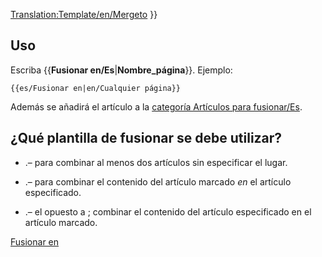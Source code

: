 <noinclude>[[Translation:Template/en/Mergeto]]</noinclude>
{{es/Metaplantilla de avisos| tipo   = fusionar
| imagen = en/Mergeto.png
| texto  =  {{#IF: {{{1|}}} |Se ha sugerido que este artículo o sección se [https://www.wikipedia.org/wiki/es:Wikipedia:Fusiones fusione] en <!--
                            --> ''[[:{{{1}}}|{{{1}}}]]''.  | No se proporcionó el nombre de la página, arregle esto o quite la plantilla.}} }}<includeonly>{{{2|[[Category:es/Artículos para fusionar|{{PAGENAME}}]]}}}</includeonly><noinclude>

==Uso==
Escriba <nowiki>{{</nowiki>'''Fusionar en/Es'''|'''Nombre_página'''<nowiki>}}</nowiki>. Ejemplo:
<pre>{{es/Fusionar en|en/Cualquier página}}</pre>
Además se añadirá el artículo a la [[:Category:es/Artículos para fusionar|categoría Artículos para fusionar/Es]].

== ¿Qué plantilla de fusionar se debe utilizar? ==
* {{en/S|es/Fusionar}}.&ndash; para combinar al menos dos artículos sin especificar el lugar.
* {{en/S|es/Fusionar en}}.&ndash; para combinar el contenido del artículo marcado ''en'' el artículo especificado.
* {{en/S|es/Fusionar desde}}.&ndash; el opuesto a {{en/S|es/Fusionar en}}; combinar el contenido del artículo especificado en el artículo marcado.

[[Category:es/Cajas de mensajes|Fusionar en]]</noinclude>
